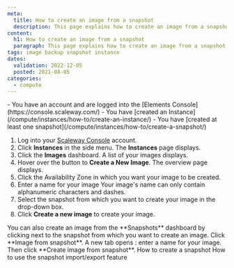 ```yaml
---
meta:
  title: How to create an image from a snapshot
  description: This page explains how to create an image from a snapshot
content:
  h1: How to create an image from a snapshot
  paragraph: This page explains how to create an image from a snapshot
tags: image backup snapshot instance
dates:
  validation: 2022-12-05
  posted: 2021-08-05
categories:
  - compute
---
```


<Macro id="iam-requirements" />

<Message type="requirement">
  - You have an account and are logged into the [Elements Console](https://console.scaleway.com/)
  - You have [created an Instance](/compute/instances/how-to/create-an-instance/) 
  - You have [created at least one snapshot](/compute/instances/how-to/create-a-snapshot/)
</Message>


1. Log into your [Scaleway Console](https://console.scaleway.com/) account. 
2. Click **Instances** in the side menu. The **Instances** page displays. 
    <Lightbox src="scaleway_instances_overview.webp" alt="" />
3. Click the **Images** dashboard. A list of your images displays. 
    <Lightbox src="scaleway_list_images.webp" alt="" />
4. Hover over the <Icon name="plus"/> button to **Create a New Image**. The overview page displays. 
    <Lightbox src="scaleway_create_an_image.webp" alt="" />
5. Click the Availability Zone in which you want your image to be created. 
6. Enter a name for your image 
    <Message type="note">
      Your image's name can only contain alphanumeric characters and dashes.
    </Message>
7. Select the snapshot from which you want to create your image in the drop-down box. 
8. Click **Create a new image** to create your image. 
    <Lightbox src="scaleway_last_button.webp" alt="" />


<Message type="tip">
  You can also create an image from the **Snapshots** dashboard by clicking <Icon name="more"/> next to the snapshot from which you want to create an image. Click **Image from snapshot**. A new tab opens : enter a name for your image. Then click **Create image from snapshot**. 

  <Lightbox src="scaleway_createimg_snapshot.webp" alt="" />
</Message>




<Navigation title="See Also">
  <PreviousButton to="/compute/instances/how-to/create-a-snapshot/">How to create a snapshot</PreviousButton>
  <NextButton to="/compute/instances/how-to/snapshot-import-export-feature/">How to use the snapshot import/export feature</NextButton>
</Navigation>



